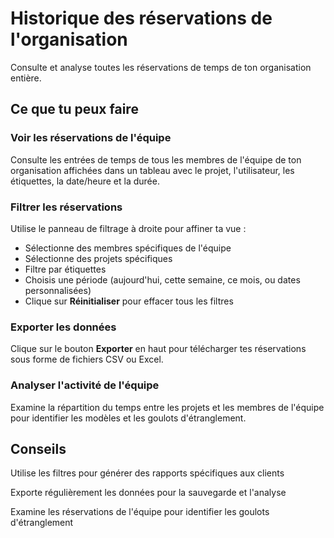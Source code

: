 # Historique des réservations de l'organisation

Consulte et analyse toutes les réservations de temps de ton organisation entière.

## Ce que tu peux faire

### Voir les réservations de l'équipe
Consulte les entrées de temps de tous les membres de l'équipe de ton organisation affichées dans un tableau avec le projet, l'utilisateur, les étiquettes, la date/heure et la durée.

### Filtrer les réservations
Utilise le panneau de filtrage à droite pour affiner ta vue :
- Sélectionne des membres spécifiques de l'équipe
- Sélectionne des projets spécifiques
- Filtre par étiquettes
- Choisis une période (aujourd'hui, cette semaine, ce mois, ou dates personnalisées)
- Clique sur **Réinitialiser** pour effacer tous les filtres

### Exporter les données
Clique sur le bouton **Exporter** en haut pour télécharger tes réservations sous forme de fichiers CSV ou Excel.

### Analyser l'activité de l'équipe
Examine la répartition du temps entre les projets et les membres de l'équipe pour identifier les modèles et les goulots d'étranglement.

## Conseils

<Tip>Utilise les filtres pour générer des rapports spécifiques aux clients</Tip>

<Tip>Exporte régulièrement les données pour la sauvegarde et l'analyse</Tip>

<Tip>Examine les réservations de l'équipe pour identifier les goulots d'étranglement</Tip>
